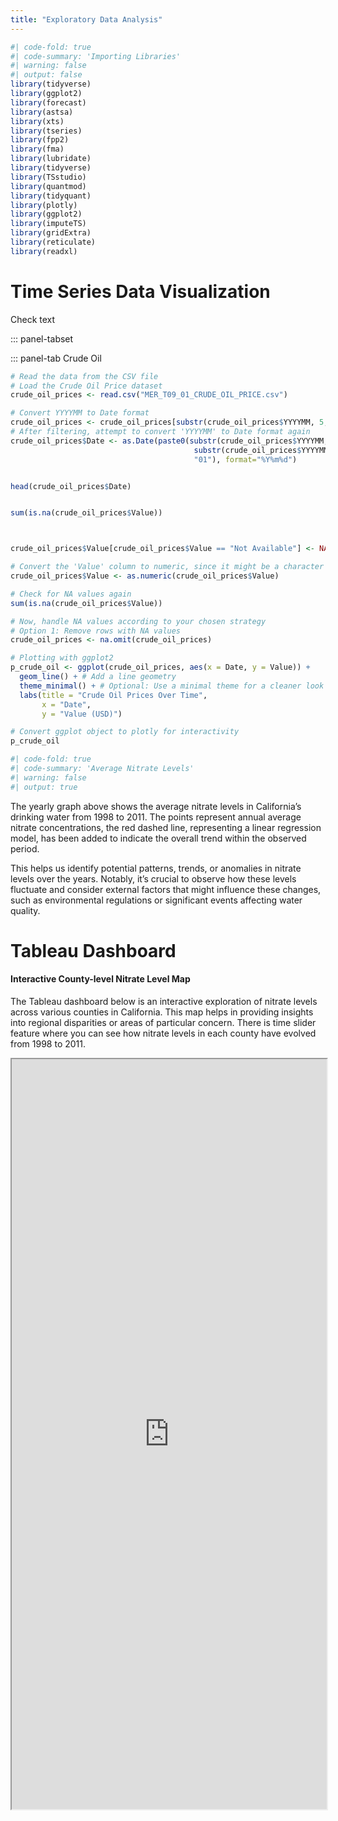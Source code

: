```yaml
---
title: "Exploratory Data Analysis"
---
```


```r
#| code-fold: true
#| code-summary: 'Importing Libraries'
#| warning: false
#| output: false
library(tidyverse)
library(ggplot2)
library(forecast)
library(astsa) 
library(xts)
library(tseries)
library(fpp2)
library(fma)
library(lubridate)
library(tidyverse)
library(TSstudio)
library(quantmod)
library(tidyquant)
library(plotly)
library(ggplot2)
library(imputeTS)
library(gridExtra)
library(reticulate)
library(readxl)
```

# Time Series Data Visualization

Check text

::: panel-tabset

::: panel-tab Crude Oil



```r
# Read the data from the CSV file
# Load the Crude Oil Price dataset
crude_oil_prices <- read.csv("MER_T09_01_CRUDE_OIL_PRICE.csv")

# Convert YYYYMM to Date format
crude_oil_prices <- crude_oil_prices[substr(crude_oil_prices$YYYYMM, 5, 6) <= 12, ]
# After filtering, attempt to convert 'YYYYMM' to Date format again
crude_oil_prices$Date <- as.Date(paste0(substr(crude_oil_prices$YYYYMM, 1, 4), 
                                         substr(crude_oil_prices$YYYYMM, 5, 6), 
                                         "01"), format="%Y%m%d")


head(crude_oil_prices$Date)


sum(is.na(crude_oil_prices$Value))



crude_oil_prices$Value[crude_oil_prices$Value == "Not Available"] <- NA

# Convert the 'Value' column to numeric, since it might be a character because of the "Not Available" strings
crude_oil_prices$Value <- as.numeric(crude_oil_prices$Value)

# Check for NA values again
sum(is.na(crude_oil_prices$Value))

# Now, handle NA values according to your chosen strategy
# Option 1: Remove rows with NA values
crude_oil_prices <- na.omit(crude_oil_prices)

# Plotting with ggplot2
p_crude_oil <- ggplot(crude_oil_prices, aes(x = Date, y = Value)) +
  geom_line() + # Add a line geometry
  theme_minimal() + # Optional: Use a minimal theme for a cleaner look
  labs(title = "Crude Oil Prices Over Time",
       x = "Date",
       y = "Value (USD)")

# Convert ggplot object to plotly for interactivity
p_crude_oil


```



```r
#| code-fold: true
#| code-summary: 'Average Nitrate Levels'
#| warning: false
#| output: true


```


The yearly graph above shows the average nitrate levels in California's drinking water from 1998 to 2011. The points represent annual average nitrate concentrations, the red dashed line, representing a linear regression model, has been added to indicate the overall trend within the observed period. 

This helps us identify potential patterns, trends, or anomalies in nitrate levels over the years. Notably, it's crucial to observe how these levels fluctuate and consider external factors that might influence these changes, such as environmental regulations or significant events affecting water quality.



# Tableau Dashboard

#### Interactive County-level Nitrate Level Map

The Tableau dashboard below is an interactive exploration of nitrate levels across various counties in California. This map helps in providing insights into regional disparities or areas of particular concern. There is time slider feature where you can see how nitrate levels in each county have evolved from 1998 to 2011.


<iframe src="https://public.tableau.com/views/california_17104055601850/Dashboard1?:embed=y&:display_count=yes&:showVizHome=no" width="100%" height="1200"></iframe>



